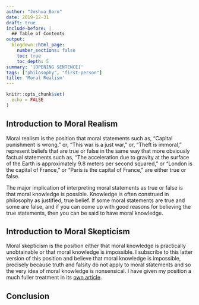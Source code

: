 ```yaml
---
author: "Joshua Born"
date: 2019-12-31
draft: true
include-before: |
  ## Table of Contents
output:
  blogdown::html_page:
    number_sections: false
    toc: true
    toc_depth: 5
summary: '[OPENING SENTENCE]'
tags: ["philosophy", "first-person"]
title: 'Moral Realism'
---
```


```r
knitr::opts_chunk$set(
  echo = FALSE
)
```


## Introduction to Moral Realism

Moral realism is the position that moral statements such as, “Capital punishment is wrong,” or, “This war is a just war,” or, “Theft is immoral,” represent beliefs that are true or false in the same way that more obviously factual statements such as, “The acceleration due to gravity at the surface of the Earth is approximately 9.8 meters per second squared,” or “London is the capital of France,” or "Paris is the capital of France," are either true or false.

The major implication of interpreting moral statements as true or false is that moral knowledge is possible. Knowledge is often construed in philosophy as justified, true belief. If some moral statements are true and some are false, and if you can come up with good reasons for believing the true statements, then you can be said to have moral knowledge.


## Introduction to Moral Skepticism

Moral skepticism is the position either that moral knowledge is practically unobtainable or that moral knowledge is impossible. I subscribe to this latter version of this position and believe that moral knowledge is impossible, precisely because truth and falsity do not apply to moral statements and so the very idea of moral knowledge is nonsensical. I have given my position a much fuller treatment in its [own article](/moral-skepticism.html).


## Conclusion

